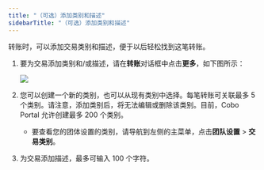 ```yaml
---
title: "（可选）添加类别和描述"
sidebarTitle: "（可选）添加类别和描述"
---
```

转账时，可以添加交易类别和描述，便于以后轻松找到这笔转账。

1. 要为交易添加类别和/或描述，请在**转账**对话框中点击**更多**，如下图所示：

   <img src="/cn/images/transfers/more.png" className="screenshot_modal"/>

2. 您可以创建一个新的类别，也可以从现有类别中选择。每笔转账可关联最多 5 个类别。请注意，添加类别后，将无法编辑或删除该类别。目前，Cobo Portal 允许创建最多 200 个类别。
    - 要查看您的团体设置的类别，请导航到左侧的主菜单，点击**团队设置** > **交易类别**。
3. 为交易添加描述，最多可输入 100 个字符。